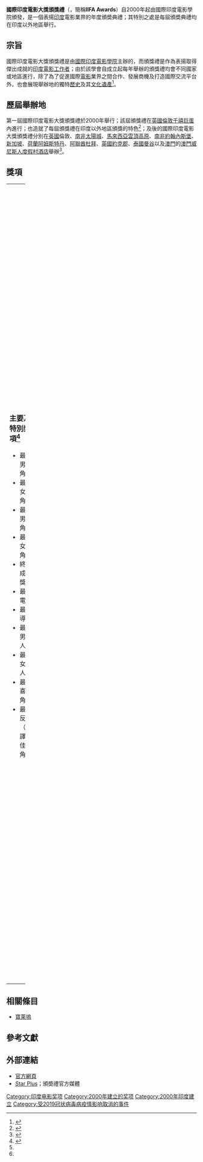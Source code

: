 {{noteTA
|1=zh:宝莱坞;zh-hans:宝莱坞;zh-hk:波里活;zh-tw:寶萊塢;
|d1=中国大陆：宝莱坞；台灣：寶萊塢；香港：波里活
}}
{{Infobox award
| name = 國際印度電影大獎頒獎禮<br /><font size="-1">IIFA Awards</font>
| current_awards = 第10屆國際印度電影大獎頒獎禮
| presenter = [[國際印度電影學院|國際印度電影學院]]
| country = {{IND}}
| year = 2000年
| website =
}}
'''國際印度電影大獎頒獎禮'''（{{lang-en|'''International Indian Film Academy Awards'''}}，簡稱'''IIFA Awards'''）自2000年起由國際印度電影學院頒發，是一個表揚[[印度|印度]]電影業界的年度頒奬典禮；其特別之處是每屆頒奬典禮均在印度以外地區舉行。

==宗旨==
國際印度電影大獎頒獎禮是由[[國際印度電影學院|國際印度電影學院]]主辦的，而頒獎禮是作為表揚取得傑出成就的[[印度|印度]][[電影工作者|電影工作者]]；由於該學會自成立起每年舉辦的頒獎禮均會不同國家或地區進行，除了為了促進國際[[電影|電影]]業界之間合作、發展商機及打造國際交流平台外，也會展現舉辦地的獨特[[歷史|歷史]]及其[[文化遺產|文化遺產]]<ref>{{cite web |url=http://www.macau.com/tc/shows_and_events/370/international-indian-film-academy-iifa-awards |title=國際印度電影大獎頒獎典禮 |publisher=macau.com |date=2009年 |accessdate=2010年1月13日 }}{{dead link|date=2017年12月 |bot=InternetArchiveBot |fix-attempted=yes }}</ref>。

==歷屆舉辦地==
第一屆國際印度電影大獎頒獎禮於2000年舉行；該屆頒獎禮在[[英國|英國]][[倫敦|倫敦]][[千禧巨蛋|千禧巨蛋]]內進行；也造就了每屆頒獎禮在印度以外地區頒獎的特色<ref>{{cite news|publisher=[[澳門日報|澳門日報]] |date=2009年4月29日 |title=印度電影頒奬禮移師澳門 }}{{zh-hant}}</ref>；及後的國際印度電影大獎頒獎禮分別在[[英格蘭|英國]]倫敦、[[南非|南非]][[太陽城|太陽城]]、[[馬來西亞|馬來西亞]][[雲頂高原|雲頂高原]]、[[南非|南非]][[約翰內斯堡|約翰內斯堡]]、[[新加坡|新加坡]]、[[荷蘭|荷蘭]][[阿姆斯特丹|阿姆斯特丹]]、[[阿聯酋|阿聯酋]][[杜拜|杜拜]]、[[英格蘭|英國]][[約克郡|約克郡]]、[[泰國|泰國]][[曼谷|曼谷]]以及[[澳門|澳門]]的[[澳門威尼斯人度假村酒店|澳門威尼斯人度假村酒店]]舉辦<ref>{{cite web |publisher=[[澳門威尼斯人度假村酒店|澳門威尼斯人度假村酒店]] |accessdate=2010年1月13日 |title=About IIFA |url=http://www.venetianmacao-iifa.com |deadurl=yes |archiveurl=https://web.archive.org/web/20100702160853/http://www.venetianmacao-iifa.com/ |archivedate=2010年7月2日 }}{{en}}</ref>。

==獎項==
{| width="100%"
| valign="top" width="33%" |
===主要及特別獎項<ref name="list">{{cite web |url=http://www.etravelblackboardasia.com/article.asp?id=62651&nav=145 |title=第十屆IDEA IIFA 電影頒獎典禮完滿結束《阿卡巴大帝》囊括多項殊榮 |publisher=Agents Support Systems Pty Ltd |date=2009年6月17日 |accessdate=2010年1月13日 |deadurl=yes |archiveurl=https://web.archive.org/web/20091024175539/http://www.etravelblackboardasia.com/article.asp?id=62651&nav=145 |archivedate=2009年10月24日 }}</ref>===
* 最佳男主角
* 最佳女主角
* 最佳男配角
* 最佳女配角
* 終身成就獎
* 最佳電影
* 最佳導演
* 最佳男新人
* 最佳女新人
* 最佳喜劇角色
* 最佳反派（又譯最佳醜角）
| valign="top" width="33%" |
===技術性獎項<ref name="list" />===
* 最佳配樂 
* 最佳電影對話
* 最佳剪輯
* 最佳藝術指導
* 最佳服裝
* 最佳化妝
* 最佳編劇
* 最佳劇本
* 最佳歌詞
* 最佳幕後男歌手
* 最佳幕後女歌手
* 最佳音樂指導
* 最佳音效改編 
* 最佳錄音
* 最佳動作設計
* 最佳特別效果
| valign="top" width="33%" |
===第10屆特設獎項<ref name="list" />===
* Videocon黃金十載音樂大奬 
* Videocon 黃金十載男星大奬
* Videocon 黃金十載女星大奬
* Videocon 黃金十載電影大奬
* Videocon 黃金十載導演大奬
|}

==相關條目==
* [[寶萊塢|寶萊塢]]

==參考文獻==
<div class="references-small">
<references></references>
</div>

==外部連結==
* [http://www.iifa.com 官方網頁] {{Wayback|url=http://www.iifa.com/ |date=20130428135721 }}
* [https://web.archive.org/web/20100611174353/http://www.indya.com/ Star Plus]；頒奬禮官方媒體

[[Category:印度电影奖项|Category:印度电影奖项]]
[[Category:2000年建立的奖项|Category:2000年建立的奖项]]
[[Category:2000年印度建立|Category:2000年印度建立]]
[[Category:受2019冠状病毒病疫情影响取消的事件|Category:受2019冠状病毒病疫情影响取消的事件]]